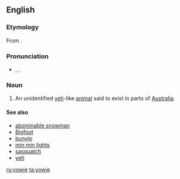 ==English==
{{wikipedia|Yowie (cryptid)}}

===Etymology===
From {{etyl|kld|en}} {{term|lang=kld|yuwi||dream spirit}}.

===Pronunciation===
* {{enPR|you'wi}}, {{IPA|/ˈjaʊwi/}}, {{X-SAMPA|/"jaUwi/}}

===Noun===
{{en-noun|yowies}}

# {{context|Australia|cryptozoology|lang=en}} An unidentified [[yeti]]-like [[animal]] said to exist in parts of [[Australia]].

====See also====
* [[abominable snowman]]
* [[Bigfoot]]
* [[bunyip]]
* [[min min lights]]
* [[sasquatch]]
* [[yeti]]

[[ru:yowie]]
[[ta:yowie]]